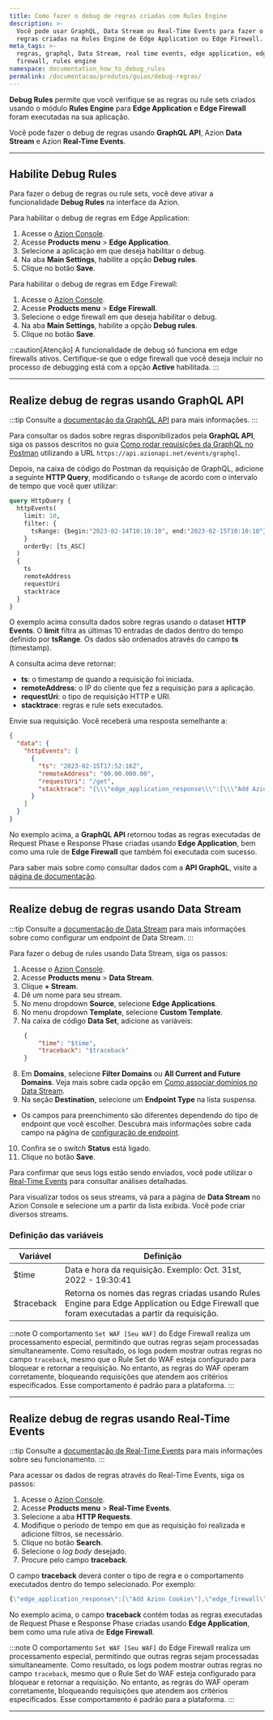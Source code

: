 ```yaml
---
title: Como fazer o debug de regras criadas com Rules Engine
description: >-
  Você pode usar GraphQL, Data Stream ou Real-Time Events para fazer o debug de
  regras criadas na Rules Engine de Edge Application ou Edge Firewall.
meta_tags: >-
  regras, graphql, Data Stream, real time events, edge application, edge
  firewall, rules engine
namespace: documentation_how_to_debug_rules
permalink: /documentacao/produtos/guias/debug-regras/
---
```



**Debug Rules** permite que você verifique se as regras ou rule sets criados usando o módulo **Rules Engine** para **Edge Application** e **Edge Firewall** foram executadas na sua aplicação.

Você pode fazer o debug de regras usando **GraphQL API**, Azion **Data Stream** e Azion **Real-Time Events**.

<LinkButton link="/pt-br/documentacao/produtos/build/edge-application/rules-engine/" label="Saiba mais sobre Rules Engine" severity="secondary" />

---

## Habilite Debug Rules

Para fazer o debug de regras ou rule sets, você deve ativar a funcionalidade **Debug Rules** na interface da Azion.

Para habilitar o debug de regras em Edge Application:

1. Acesse o [Azion Console](https://console.azion.com).
2. Acesse **Products menu** > **Edge Application**.
3. Selecione a aplicação em que deseja habilitar o debug.
4. Na aba **Main Settings**, habilite a opção **Debug rules**.
5. Clique no botão **Save**.

Para habilitar o debug de regras em Edge Firewall:

1. Acesse o [Azion Console](https://console.azion.com).
2. Acesse **Products menu** > **Edge Firewall**.
3. Selecione o edge firewall em que deseja habilitar o debug.
4. Na aba **Main Settings**, habilite a opção **Debug rules**.
5. Clique no botão **Save**.

:::caution[Atenção]
A funcionalidade de debug só funciona em edge firewalls ativos. Certifique-se que o edge firewall que você deseja incluir no processo de debugging está com a opção **Active** habilitada.
:::

---

## Realize debug de regras usando GraphQL API

:::tip
Consulte a [documentação da GraphQL API](/pt-br/documentacao/devtools/graphql-api/visao-geral/) para mais informações.
:::

Para consultar os dados sobre regras disponibilizados pela **GraphQL API**, siga os passos descritos no guia [Como rodar requisições da GraphQL no Postman](/pt-br/documentacao/produtos/guias/consultar-graphql-postman/) utilizando a URL `https://api.azionapi.net/events/graphql`.

Depois, na caixa de código do Postman da requisição de GraphQL, adicione a seguinte **HTTP Query**, modificando o `tsRange` de acordo com o intervalo de tempo que você quer utilizar:

```graphql
query HttpQuery {
  httpEvents(
    limit: 10,
    filter: {
      tsRange: {begin:"2023-02-14T10:10:10", end:"2023-02-15T10:10:10"}
    }
    orderBy: [ts_ASC]
  ) 
  {
    ts
    remoteAddress
    requestUri
    stacktrace
  }
}
```

O exemplo acima consulta dados sobre regras usando o dataset **HTTP Events**. O **limit** filtra as últimas 10 entradas de dados dentro do tempo definido por **tsRange**. Os dados são ordenados através do campo **ts** (timestamp).

A consulta acima deve retornar:

- **ts**: o timestamp de quando a requisição foi iniciada.
- **remoteAddress**: o IP do cliente que fez a requisição para a aplicação.
- **requestUri**: o tipo de requisição HTTP e URI.
- **stacktrace**: regras e rule sets executados.

Envie sua requisição. Você receberá uma resposta semelhante a:

```json
{
  "data": {
    "httpEvents": [
      {
        "ts": "2023-02-15T17:52:16Z",
        "remoteAddress": "00.00.000.00",
        "requestUri": "/get",
        "stacktrace": "{\\\"edge_application_response\\\":[\\\"Add Azion Cookie\\\"],\\\"edge_firewall\\\":[\\\"Set WAF\\\",\\\"Rate-Limit Root\\\"],\\\"edge_application_request\\\":[\\\"Default Rule\\\",\\\"Test Send Cert to Origin 1\\\",\\\"Test Send Cert to Origin 2\\\"]}"
      }
    ]
  }
}
```

No exemplo acima, a **GraphQL API** retornou todas as regras executadas de Request Phase e Response Phase criadas usando **Edge Application**, bem como uma rule de **Edge Firewall** que também foi executada com sucesso.

Para saber mais sobre como consultar dados com a **API GraphQL**, visite a [página de documentação](/pt-br/documentacao/devtools/graphql-api/recursos/#conjuntos-de-dados).

---

## Realize debug de regras usando Data Stream

:::tip
Consulte a [documentação de Data Stream](/pt-br/documentacao/produtos/observe/data-stream/) para mais informações sobre como configurar um endpoint de Data Stream.
:::

Para fazer o debug de rules usando Data Stream, siga os passos:

1. Acesse o [Azion Console](https://console.azion.com).
2. Acesse **Products menu** > **Data Stream**.
3. Clique **+ Stream**.
4. Dê um nome para seu stream.
5. No menu dropdown **Source**, selecione **Edge Applications**.
6. No menu dropdown **Template**, selecione **Custom Template**.
7. Na caixa de código **Data Set**, adicione as variáveis:

```json
    {
        "time": "$time",
        "traceback": "$traceback"
    }
```

8. Em **Domains**, selecione **Filter Domains** ou **All Current and Future Domains**. Veja mais sobre cada opção em [Como associar domínios no Data Stream](/pt-br/documentacao/produtos/guias/data-stream-associar-dominios/).
9. Na seção **Destination**, selecione um **Endpoint Type** na lista suspensa.
  - Os campos para preenchimento são diferentes dependendo do tipo de endpoint que você escolher. Descubra mais informações sobre cada campo na página de [configuração de endpoint](/pt-br/documentacao/produtos/observe/data-stream/#endpoints).
10. Confira se o switch **Status** está ligado.
11. Clique no botão **Save**.

Para confirmar que seus logs estão sendo enviados, você pode utilizar o [Real-Time Events](/pt-br/documentacao/produtos/observe/real-time-events/) para consultar análises detalhadas.

Para visualizar todos os seus streams, vá para a página de **Data Stream** no Azion Console e selecione um a partir da lista exibida. Você pode criar diversos streams.

### Definição das variáveis

| Variável | Definição |
| --- | --- |
| $time | Data e hora da requisição. Exemplo: Oct. 31st, 2022 - 19:30:41 |
| $traceback | Retorna os nomes das regras criadas usando Rules Engine para Edge Application ou Edge Firewall que foram executadas a partir da requisição. |

:::note
O comportamento `Set WAF [Seu WAF]` do Edge Firewall realiza um processamento especial, permitindo que outras regras sejam processadas simultaneamente. Como resultado, os logs podem mostrar outras regras no campo `traceback`, mesmo que o Rule Set do WAF esteja configurado para bloquear e retornar a requisição. No entanto, as regras do WAF operam corretamente, bloqueando requisições que atendem aos critérios especificados. Esse comportamento é padrão para a plataforma.
:::

---

## Realize debug de regras usando Real-Time Events

:::tip
Consulte a [documentação de Real-Time Events](/pt-br/documentacao/produtos/observe/real-time-events/) para mais informações sobre seu funcionamento.
:::

Para acessar os dados de regras através do Real-Time Events, siga os passos:

1. Acesse o [Azion Console](https://console.azion.com).
2. Acesse **Products menu** > **Real-Time Events**.
3. Selecione a aba **HTTP Requests**.
4. Modifique o período de tempo em que as requisição foi realizada e adicione filtros, se necessário.
5. Clique no botão **Search**.
6. Selecione o *log body* desejado.
7. Procure pelo campo **traceback**.

O campo **traceback** deverá conter o tipo de regra e o comportamento executados dentro do tempo selecionado. Por exemplo:

```yaml
{\"edge_application_response\":[\"Add Azion Cookie\"],\"edge_firewall\":[\"Set WAF\",\"Rate-Limit Root\"],\"edge_application_request\":[\"Default Rule\",\"Test Send Cert to Origin 1\",\"Test Send Cert to Origin 2\"]}
```

No exemplo acima, o campo **traceback** contém todas as regras executadas de Request Phase e Response Phase criadas usando **Edge Application**, bem como uma rule ativa de **Edge Firewall**.

:::note
O comportamento `Set WAF [Seu WAF]` do Edge Firewall realiza um processamento especial, permitindo que outras regras sejam processadas simultaneamente. Como resultado, os logs podem mostrar outras regras no campo `traceback`, mesmo que o Rule Set do WAF esteja configurado para bloquear e retornar a requisição. No entanto, as regras do WAF operam corretamente, bloqueando requisições que atendem aos critérios especificados. Esse comportamento é padrão para a plataforma.
:::

---
